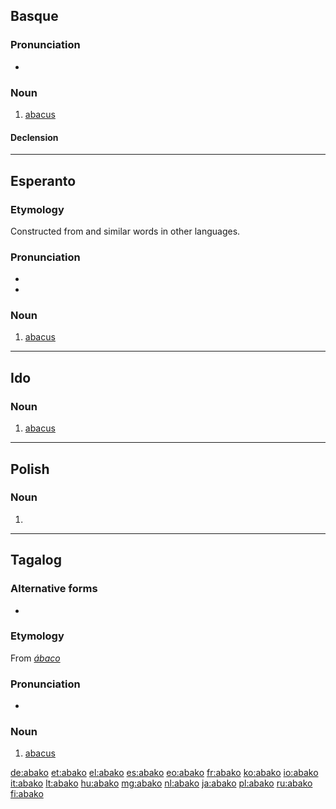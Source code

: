 {{also|ABAKO}}
==Basque==

===Pronunciation===
* {{IPA|/aˈba.ko/|lang=eu}}

===Noun===
{{eu-noun}}

# [[abacus]]

====Declension====
{{eu-decl-inanim noun|av=1|kv=1}}

----

==Esperanto==

===Etymology===
Constructed from {{etyl|la|eo}} {{m|la|abacus||counting board}} and similar words in other languages.

===Pronunciation===
* {{IPA|/aˈbako/|lang=eo}}
* {{hyphenation|a|bak|o|lang=eo}}

===Noun===
{{eo-head}}

# {{label|eo|mathematics}} [[abacus]]

----

==Ido==

===Noun===
{{io-noun|abak}}

# [[abacus]]

----

==Polish==

===Noun===
{{head|pl|noun form}}

# {{inflection of|abaka||voc|s|lang=pl}}

----

==Tagalog==

===Alternative forms===
* {{l|tl|abakus}}

===Etymology===
From {{etyl|es|tl}} ''[[ábaco]]''

===Pronunciation===
* {{IPA|/a.baˈko/|lang=tl}}

===Noun===
{{tl-noun}}

# [[abacus]]

[[de:abako]]
[[et:abako]]
[[el:abako]]
[[es:abako]]
[[eo:abako]]
[[fr:abako]]
[[ko:abako]]
[[io:abako]]
[[it:abako]]
[[lt:abako]]
[[hu:abako]]
[[mg:abako]]
[[nl:abako]]
[[ja:abako]]
[[pl:abako]]
[[ru:abako]]
[[fi:abako]]